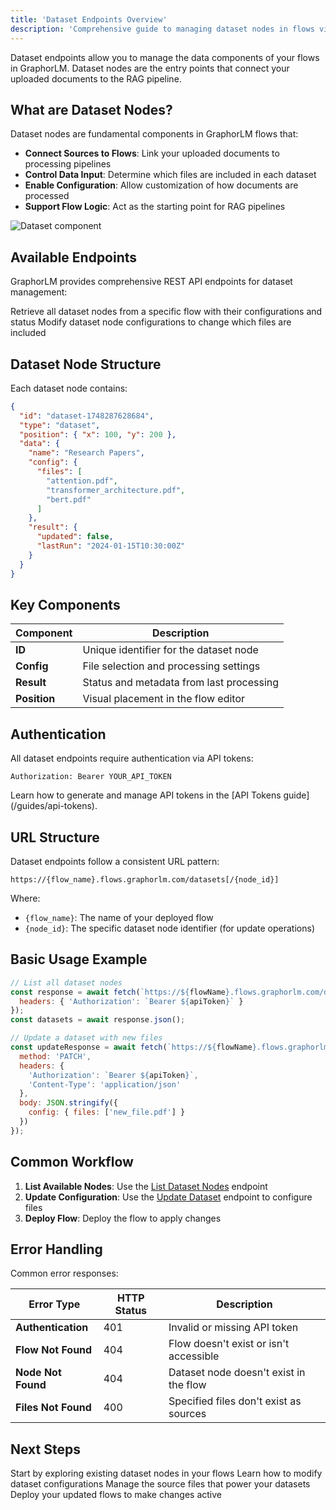 ```yaml
---
title: 'Dataset Endpoints Overview'
description: 'Comprehensive guide to managing dataset nodes in flows via the GraphorLM REST API'
---
```


Dataset endpoints allow you to manage the data components of your flows in GraphorLM. Dataset nodes are the entry points that connect your uploaded documents to the RAG pipeline.

## What are Dataset Nodes?

Dataset nodes are fundamental components in GraphorLM flows that:

- **Connect Sources to Flows**: Link your uploaded documents to processing pipelines
- **Control Data Input**: Determine which files are included in each dataset
- **Enable Configuration**: Allow customization of how documents are processed
- **Support Flow Logic**: Act as the starting point for RAG pipelines

<img
  className="block border rounded-2xl border-gray-950/10 ring-2 ring-transparent"
  src="/images/dataset-component.png"
  alt="Dataset component"
  loading="lazy"
/>

## Available Endpoints

GraphorLM provides comprehensive REST API endpoints for dataset management:

<CardGroup cols={2}>
  <Card
    title="List Dataset Nodes"
    icon="list"
    href="/api-reference/flows/nodes/datasets/list"
  >
    Retrieve all dataset nodes from a specific flow with their configurations and status
  </Card>
  <Card
    title="Update Dataset"
    icon="pen-to-square"
    href="/api-reference/flows/nodes/datasets/update"
  >
    Modify dataset node configurations to change which files are included
  </Card>
</CardGroup>

## Dataset Node Structure

Each dataset node contains:

```json
{
  "id": "dataset-1748287628684",
  "type": "dataset",
  "position": { "x": 100, "y": 200 },
  "data": {
    "name": "Research Papers",
    "config": {
      "files": [
        "attention.pdf",
        "transformer_architecture.pdf",
        "bert.pdf"
      ]
    },
    "result": {
      "updated": false,
      "lastRun": "2024-01-15T10:30:00Z"
    }
  }
}
```

## Key Components

| Component | Description |
|-----------|-------------|
| **ID** | Unique identifier for the dataset node |
| **Config** | File selection and processing settings |
| **Result** | Status and metadata from last processing |
| **Position** | Visual placement in the flow editor |

## Authentication

All dataset endpoints require authentication via API tokens:

```http
Authorization: Bearer YOUR_API_TOKEN
```

<Note>
Learn how to generate and manage API tokens in the [API Tokens guide](/guides/api-tokens).
</Note>

## URL Structure

Dataset endpoints follow a consistent URL pattern:

```
https://{flow_name}.flows.graphorlm.com/datasets[/{node_id}]
```

Where:
- `{flow_name}`: The name of your deployed flow
- `{node_id}`: The specific dataset node identifier (for update operations)

## Basic Usage Example

```javascript
// List all dataset nodes
const response = await fetch(`https://${flowName}.flows.graphorlm.com/datasets`, {
  headers: { 'Authorization': `Bearer ${apiToken}` }
});
const datasets = await response.json();

// Update a dataset with new files
const updateResponse = await fetch(`https://${flowName}.flows.graphorlm.com/datasets/${nodeId}`, {
  method: 'PATCH',
  headers: {
    'Authorization': `Bearer ${apiToken}`,
    'Content-Type': 'application/json'
  },
  body: JSON.stringify({
    config: { files: ['new_file.pdf'] }
  })
});
```

## Common Workflow

1. **List Available Nodes**: Use the [List Dataset Nodes](/api-reference/flows/nodes/datasets/list) endpoint
2. **Update Configuration**: Use the [Update Dataset](/api-reference/flows/nodes/datasets/update) endpoint to configure files
3. **Deploy Flow**: Deploy the flow to apply changes

## Error Handling

Common error responses:

| Error Type | HTTP Status | Description |
|------------|-------------|-------------|
| **Authentication** | 401 | Invalid or missing API token |
| **Flow Not Found** | 404 | Flow doesn't exist or isn't accessible |
| **Node Not Found** | 404 | Dataset node doesn't exist in the flow |
| **Files Not Found** | 400 | Specified files don't exist as sources |

## Next Steps

<CardGroup cols={2}>
  <Card
    title="List Dataset Nodes"
    icon="list"
    href="/api-reference/flows/nodes/datasets/list"
  >
    Start by exploring existing dataset nodes in your flows
  </Card>
  <Card
    title="Update Dataset"
    icon="pen-to-square"
    href="/api-reference/flows/nodes/datasets/update"
  >
    Learn how to modify dataset configurations
  </Card>
  <Card
    title="Sources Overview"
    icon="folder-open"
    href="/api-reference/sources/overview"
  >
    Manage the source files that power your datasets
  </Card>
  <Card
    title="Deploy Flow"
    icon="rocket"
    href="/api-reference/flows/deploy"
  >
    Deploy your updated flows to make changes active
  </Card>
</CardGroup>
